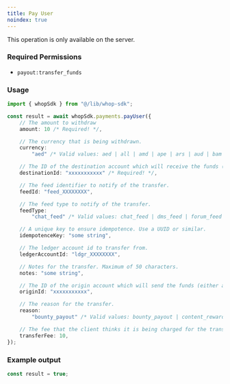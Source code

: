 ```yaml
---
title: Pay User
noindex: true
---
```

<Note>This operation is only available on the server.</Note>

### Required Permissions
 - `payout:transfer_funds`

### Usage

```typescript
import { whopSdk } from "@/lib/whop-sdk";

const result = await whopSdk.payments.payUser({
	// The amount to withdraw
	amount: 10 /* Required! */,

	// The currency that is being withdrawn.
	currency:
		"aed" /* Valid values: aed | all | amd | ape | ars | aud | bam | bgn | bhd | bob | brl | bsd | btc | cad | chf | clp | cop | crc | czk | dkk | dop | dzd | egp | etb | eth | eur | gbp | ghs | gmd | gtq | gyd | hkd | huf | idr | ils | inr | jmd | jod | jpy | kes | khr | krw | kwd | lkr | mad | mdl | mga | mkd | mnt | mop | mur | mxn | myr | nad | ngn | nok | nzd | omr | pen | php | pkr | pln | pyg | qar | ron | rsd | rub | rwf | sar | sek | sgd | thb | tnd | try | ttd | twd | tzs | usd | uyu | uzs | vnd | xcd | xof | zar */ /* Required! */,

	// The ID of the destination account which will receive the funds (either a User ID, Company ID, or LedgerAccount ID)
	destinationId: "xxxxxxxxxxx" /* Required! */,

	// The feed identifier to notify of the transfer.
	feedId: "feed_XXXXXXXX",

	// The feed type to notify of the transfer.
	feedType:
		"chat_feed" /* Valid values: chat_feed | dms_feed | forum_feed | livestream_feed | universal_post | user */,

	// A unique key to ensure idempotence. Use a UUID or similar.
	idempotenceKey: "some string",

	// The ledger account id to transfer from.
	ledgerAccountId: "ldgr_XXXXXXXX",

	// Notes for the transfer. Maximum of 50 characters.
	notes: "some string",

	// The ID of the origin account which will send the funds (either a User ID, Company ID, or LedgerAccount ID)
	originId: "xxxxxxxxxxx",

	// The reason for the transfer.
	reason:
		"bounty_payout" /* Valid values: bounty_payout | content_reward_fixed_payout | content_reward_payout | content_reward_return | creator_to_creator | creator_to_user | pool_top_up | team_member_payout | user_to_creator | user_to_user | wadmin_transferred_funds */,

	// The fee that the client thinks it is being charged for the transfer. Used to verify the fee.
	transferFee: 10,
});

```

### Example output

```typescript
const result = true;

```
